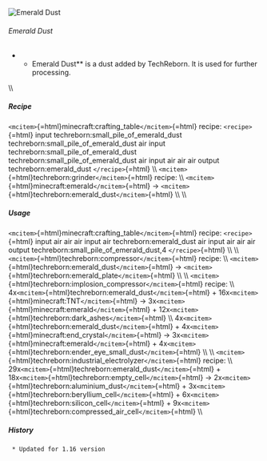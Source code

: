 ![Emerald Dust](/mods/techreborn/emerald_dust.png)

###### Emerald Dust

-   -   Emerald Dust** is a dust added by TechReborn. It is used for
        further processing.

\\\\

##### Recipe

`<mcitem>`{=html}minecraft:crafting_table`</mcitem>`{=html} recipe:
`<recipe>`{=html} input techreborn:small_pile_of_emerald_dust
techreborn:small_pile_of_emerald_dust air input
techreborn:small_pile_of_emerald_dust
techreborn:small_pile_of_emerald_dust air input air air air output
techreborn:emerald_dust `</recipe>`{=html} \\\\
`<mcitem>`{=html}techreborn:grinder`</mcitem>`{=html} recipe: \\\\
`<mcitem>`{=html}minecraft:emerald`</mcitem>`{=html} -\>
`<mcitem>`{=html}techreborn:emerald_dust`</mcitem>`{=html} \\\\ \\\\

##### Usage

`<mcitem>`{=html}minecraft:crafting_table`</mcitem>`{=html} recipe:
`<recipe>`{=html} input air air air input air techreborn:emerald_dust
air input air air air output techreborn:small_pile_of_emerald_dust,4
`</recipe>`{=html} \\\\ \\\\
`<mcitem>`{=html}techreborn:compressor`</mcitem>`{=html} recipe: \\\\
`<mcitem>`{=html}techreborn:emerald_dust`</mcitem>`{=html} -\>
`<mcitem>`{=html}techreborn:emerald_plate`</mcitem>`{=html} \\\\ \\\\
`<mcitem>`{=html}techreborn:implosion_compressor`</mcitem>`{=html}
recipe: \\\\
4x`<mcitem>`{=html}techreborn:emerald_dust`</mcitem>`{=html} +
16x`<mcitem>`{=html}minecraft:TNT`</mcitem>`{=html} -\>
3x`<mcitem>`{=html}minecraft:emerald`</mcitem>`{=html} +
12x`<mcitem>`{=html}techreborn:dark_ashes`</mcitem>`{=html} \\\\
4x`<mcitem>`{=html}techreborn:emerald_dust`</mcitem>`{=html} +
4x`<mcitem>`{=html}minecraft:end_crystal`</mcitem>`{=html} -\>
3x`<mcitem>`{=html}minecraft:emerald`</mcitem>`{=html} +
4x`<mcitem>`{=html}techreborn:ender_eye_small_dust`</mcitem>`{=html}
\\\\ \\\\
`<mcitem>`{=html}techreborn:industrial_electrolyzer`</mcitem>`{=html}
recipe: \\\\
29x`<mcitem>`{=html}techreborn:emerald_dust`</mcitem>`{=html} +
18x`<mcitem>`{=html}techreborn:empty_cell`</mcitem>`{=html} -\>
2x`<mcitem>`{=html}techreborn:aluminium_dust`</mcitem>`{=html} +
3x`<mcitem>`{=html}techreborn:beryllium_cell`</mcitem>`{=html} +
6x`<mcitem>`{=html}techreborn:silicon_cell`</mcitem>`{=html} +
9x`<mcitem>`{=html}techreborn:compressed_air_cell`</mcitem>`{=html} \\\\

##### History

` * Updated for 1.16 version`
